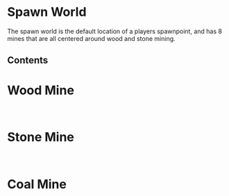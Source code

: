 
# Spawn World
The spawn world is the default location of a players spawnpoint, and has 8 mines that are all centered around wood and stone mining.

## Contents
<Link href="/docs/mines/wood">
<GlareCard>
  <h1 className="text-white">Wood Mine</h1>
</GlareCard>
</Link><br/>
<Link href="/docs/mines/stone">
<GlareCard>
  <h1 className="text-white">Stone Mine</h1>
</GlareCard>
</Link><br/>
<Link href="/docs/mines/coal">
<GlareCard>
  <h1 className="text-white">Coal Mine</h1>
</GlareCard>
</Link><br/>
